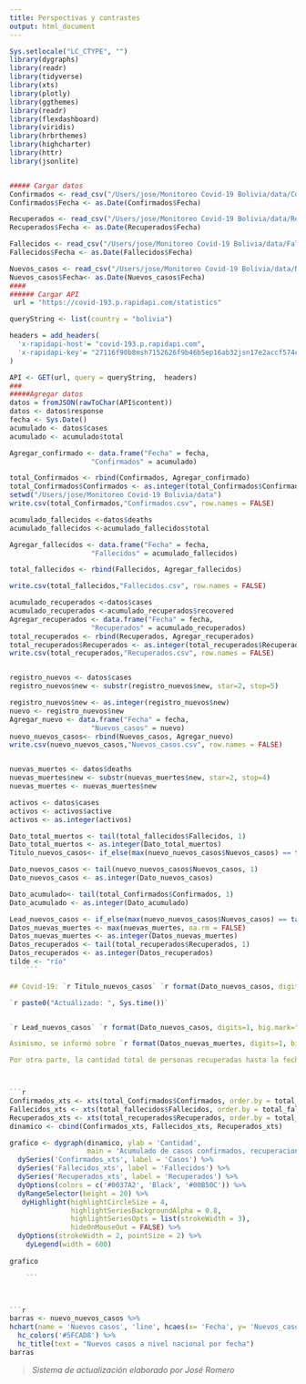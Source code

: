 ```yaml
---
title: Perspectivas y contrastes
output: html_document
---
```


```r
Sys.setlocale("LC_CTYPE", "")
library(dygraphs)
library(readr)
library(tidyverse)
library(xts)
library(plotly)
library(ggthemes)
library(readr)
library(flexdashboard)
library(viridis)
library(hrbrthemes)
library(highcharter)
library(httr)
library(jsonlite)


##### Cargar datos
Confirmados <- read_csv("/Users/jose/Monitoreo Covid-19 Bolivia/data/Confirmados.csv")
Confirmados$Fecha <- as.Date(Confirmados$Fecha)

Recuperados <- read_csv("/Users/jose/Monitoreo Covid-19 Bolivia/data/Recuperados.csv")
Recuperados$Fecha <- as.Date(Recuperados$Fecha)

Fallecidos <- read_csv("/Users/jose/Monitoreo Covid-19 Bolivia/data/Fallecidos.csv")
Fallecidos$Fecha <- as.Date(Fallecidos$Fecha)

Nuevos_casos <- read_csv("/Users/jose/Monitoreo Covid-19 Bolivia/data/Nuevos_casos.csv")
Nuevos_casos$Fecha<- as.Date(Nuevos_casos$Fecha)
####
###### Cargar API
 url = "https://covid-193.p.rapidapi.com/statistics"

queryString <- list(country = "bolivia")

headers = add_headers(
  'x-rapidapi-host'= "covid-193.p.rapidapi.com",
  'x-rapidapi-key'= "27116f90b8msh7152626f9b46b5ep16ab32jsn17e2accf574c"
)

API <- GET(url, query = queryString,  headers)
###
#####Agregar datos
datos = fromJSON(rawToChar(API$content))
datos <- datos$response
fecha <- Sys.Date()
acumulado <- datos$cases
acumulado <- acumulado$total

Agregar_confirmado <- data.frame("Fecha" = fecha, 
                    "Confirmados" = acumulado)

total_Confirmados <- rbind(Confirmados, Agregar_confirmado)
total_Confirmados$Confirmados <- as.integer(total_Confirmados$Confirmados)
setwd("/Users/jose/Monitoreo Covid-19 Bolivia/data")
write.csv(total_Confirmados,"Confirmados.csv", row.names = FALSE)

acumulado_fallecidos <-datos$deaths
acumulado_fallecidos <-acumulado_fallecidos$total

Agregar_fallecidos <- data.frame("Fecha" = fecha, 
                    "Fallecidos" = acumulado_fallecidos)

total_fallecidos <- rbind(Fallecidos, Agregar_fallecidos)

write.csv(total_fallecidos,"Fallecidos.csv", row.names = FALSE)

acumulado_recuperados <-datos$cases
acumulado_recuperados <-acumulado_recuperados$recovered
Agregar_recuperados <- data.frame("Fecha" = fecha, 
                    "Recuperados" = acumulado_recuperados)
total_recuperados <- rbind(Recuperados, Agregar_recuperados)
total_recuperados$Recuperados <- as.integer(total_recuperados$Recuperados)
write.csv(total_recuperados,"Recuperados.csv", row.names = FALSE)


registro_nuevos <- datos$cases
registro_nuevos$new <- substr(registro_nuevos$new, star=2, stop=5)

registro_nuevos$new <- as.integer(registro_nuevos$new)
nuevo <- registro_nuevos$new
Agregar_nuevo <- data.frame("Fecha" = fecha, 
                    "Nuevos_casos" = nuevo)
nuevo_nuevos_casos<- rbind(Nuevos_casos, Agregar_nuevo) 
write.csv(nuevo_nuevos_casos,"Nuevos_casos.csv", row.names = FALSE)


nuevas_muertes <- datos$deaths
nuevas_muertes$new <- substr(nuevas_muertes$new, star=2, stop=4)
nuevas_muertes <- nuevas_muertes$new

activos <- datos$cases
activos <- activos$active
activos <- as.integer(activos)

Dato_total_muertos <- tail(total_fallecidos$Fallecidos, 1)
Dato_total_muertos <- as.integer(Dato_total_muertos)
Titulo_nuevos_casos<- if_else(max(nuevo_nuevos_casos$Nuevos_casos) == tail(nuevo_nuevos_casos$Nuevos_casos, 1), print("Bolivia registra un récord de", encoding = "UTF-8"), print("Bolivia registra", encoding = "UTF-8"))

Dato_nuevos_casos <- tail(nuevo_nuevos_casos$Nuevos_casos, 1)
Dato_nuevos_casos <- as.integer(Dato_nuevos_casos)

Dato_acumulado<- tail(total_Confirmados$Confirmados, 1)
Dato_acumulado <- as.integer(Dato_acumulado)

Lead_nuevos_casos <- if_else(max(nuevo_nuevos_casos$Nuevos_casos) == tail(nuevo_nuevos_casos$Nuevos_casos, 1), sprintf("Bolivia registró esta joranada un récord de"), sprintf("Bolivia registró esta jornada"))
Datos_nuevas_muertes <- max(nuevas_muertes, na.rm = FALSE)
Datos_nuevas_muertes <- as.integer(Datos_nuevas_muertes)
Datos_recuperados <- tail(total_recuperados$Recuperados, 1)
Datos_recuperados <- as.integer(Datos_recuperados)
tilde <- "río"
    ```

## Covid-19: `r Titulo_nuevos_casos` `r format(Dato_nuevos_casos, digits=1, big.mark=" ")` nuevos contagios y los casos acumulados llegan a `r format(Dato_acumulado, digits=1, big.mark=" ")`

`r paste0("Actuálizado: ", Sys.time())`


`r Lead_nuevos_casos` `r format(Dato_nuevos_casos, digits=1, big.mark=" ")` nuevos casos de coronavirus, según los datos del reporte epidemiológico. De este modo, el acumulado de contagios confirmados asciende a `r format(Dato_acumulado, digits=1, big.mark=" ")`, de los cuales `r format(activos, digits=1, big.mark=" ")` se mantienen activos.

Asimismo, se informó sobre `r format(Datos_nuevas_muertes, digits=1, big.mark=" ")` nuevos decesos a causa de esta enfermedad, con lo cual el total de fallecidos es de `r format(Dato_total_muertos, digits=1, big.mark=" ")`.

Por otra parte, la cantidad total de personas recuperadas hasta la fecha es de `r format(Datos_recuperados, digits=1, big.mark=" ")`. 



```r
Confirmados_xts <- xts(total_Confirmados$Confirmados, order.by = total_Confirmados$Fecha, frequency = 1)
Fallecidos_xts <- xts(total_fallecidos$Fallecidos, order.by = total_fallecidos$Fecha, frequency = 1)
Recuperados_xts <- xts(total_recuperados$Recuperados, order.by = total_recuperados$Fecha, frequency = 1)
dinamico <- cbind(Confirmados_xts, Fallecidos_xts, Recuperados_xts)

grafico <- dygraph(dinamico, ylab = 'Cantidad',
                   main = 'Acumulado de casos confirmados, recuperaciones y decesos', height='500px', width = "100%") %>% 
  dySeries('Confirmados_xts', label = 'Casos') %>% 
  dySeries('Fallecidos_xts', label = 'Fallecidos') %>% 
  dySeries('Recuperados_xts', label = 'Recuperados') %>% 
  dyOptions(colors = c('#0037A2', 'Black', '#00B50C')) %>% 
  dyRangeSelector(height = 20) %>% 
   dyHighlight(highlightCircleSize = 4, 
               highlightSeriesBackgroundAlpha = 0.8,
               highlightSeriesOpts = list(strokeWidth = 3),
               hideOnMouseOut = FALSE) %>% 
  dyOptions(strokeWidth = 2, pointSize = 2) %>% 
    dyLegend(width = 600)
  
grafico

    ```



```r

barras <- nuevo_nuevos_casos %>% 
hchart(name = 'Nuevos casos', 'line', hcaes(x= 'Fecha', y= 'Nuevos_casos')) %>% 
  hc_colors('#5FCAD8') %>% 
  hc_title(text = "Nuevos casos a nivel nacional por fecha") 
barras

```

> *Sistema de actualización elaborado por José Romero*

